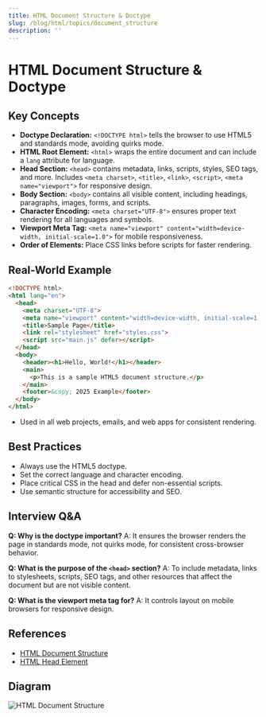 ```yaml
---
title: HTML Document Structure & Doctype
slug: /blog/html/topics/document_structure
description: ''
---
```

# HTML Document Structure & Doctype

## Key Concepts
- **Doctype Declaration:** `<!DOCTYPE html>` tells the browser to use HTML5 and standards mode, avoiding quirks mode.
- **HTML Root Element:** `<html>` wraps the entire document and can include a `lang` attribute for language.
- **Head Section:** `<head>` contains metadata, links, scripts, styles, SEO tags, and more. Includes `<meta charset>`, `<title>`, `<link>`, `<script>`, `<meta name="viewport">` for responsive design.
- **Body Section:** `<body>` contains all visible content, including headings, paragraphs, images, forms, and scripts.
- **Character Encoding:** `<meta charset="UTF-8">` ensures proper text rendering for all languages and symbols.
- **Viewport Meta Tag:** `<meta name="viewport" content="width=device-width, initial-scale=1.0">` for mobile responsiveness.
- **Order of Elements:** Place CSS links before scripts for faster rendering.

## Real-World Example
```html
<!DOCTYPE html>
<html lang="en">
  <head>
    <meta charset="UTF-8">
    <meta name="viewport" content="width=device-width, initial-scale=1.0">
    <title>Sample Page</title>
    <link rel="stylesheet" href="styles.css">
    <script src="main.js" defer></script>
  </head>
  <body>
    <header><h1>Hello, World!</h1></header>
    <main>
      <p>This is a sample HTML5 document structure.</p>
    </main>
    <footer>&copy; 2025 Example</footer>
  </body>
</html>
```
- Used in all web projects, emails, and web apps for consistent rendering.

## Best Practices
- Always use the HTML5 doctype.
- Set the correct language and character encoding.
- Place critical CSS in the head and defer non-essential scripts.
- Use semantic structure for accessibility and SEO.

## Interview Q&A
**Q: Why is the doctype important?**
A: It ensures the browser renders the page in standards mode, not quirks mode, for consistent cross-browser behavior.

**Q: What is the purpose of the `<head>` section?**
A: To include metadata, links to stylesheets, scripts, SEO tags, and other resources that affect the document but are not visible content.

**Q: What is the viewport meta tag for?**
A: It controls layout on mobile browsers for responsive design.

## References
- [HTML Document Structure](https://developer.mozilla.org/en-US/docs/Web/HTML/Element/html)
- [HTML Head Element](https://developer.mozilla.org/en-US/docs/Web/HTML/Element/head)

## Diagram
![HTML Document Structure](https://developer.mozilla.org/en-US/docs/Web/HTML/Element/html/html-document-structure.png)
